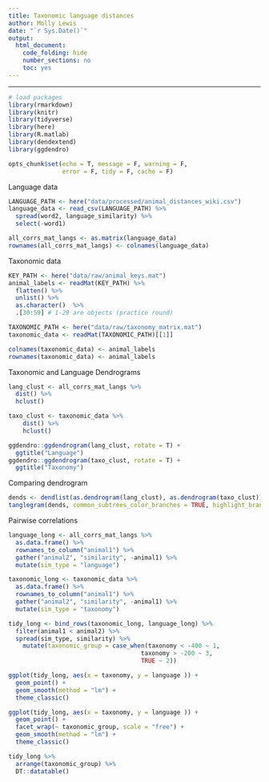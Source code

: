 ```yaml
---
title: Taxonomic language distances
author: Molly Lewis 
date: "`r Sys.Date()`"
output: 
  html_document:
    code_folding: hide
    number_sections: no
    toc: yes
---
```

  
******

```r

# load packages
library(rmarkdown)
library(knitr)
library(tidyverse)
library(here)
library(R.matlab)
library(dendextend)
library(ggdendro)

opts_chunk$set(echo = T, message = F, warning = F, 
               error = F, tidy = F, cache = F)
```

Language data
```r
LANGUAGE_PATH <- here("data/processed/animal_distances_wiki.csv")
language_data <- read_csv(LANGUAGE_PATH) %>%
  spread(word2, language_similarity) %>%
  select(-word1)

all_corrs_mat_langs <- as.matrix(language_data)
rownames(all_corrs_mat_langs) <- colnames(language_data)
```


Taxonomic data
```r
KEY_PATH <- here("data/raw/animal_keys.mat")
animal_labels <- readMat(KEY_PATH) %>%
  flatten() %>%
  unlist() %>%
  as.character()  %>%
  .[30:59] # 1-29 are objects (practice round)

TAXONOMIC_PATH <- here("data/raw/taxonomy_matrix.mat")
taxonomic_data <- readMat(TAXONOMIC_PATH)[[1]]  

colnames(taxonomic_data) <- animal_labels
rownames(taxonomic_data) <- animal_labels
```

Taxonomic and Language Dendrograms
```r
lang_clust <- all_corrs_mat_langs %>% 
  dist() %>% 
  hclust() 

taxo_clust <- taxonomic_data %>%
    dist() %>% 
    hclust()

ggdendro::ggdendrogram(lang_clust, rotate = T) +
  ggtitle("Language")
ggdendro::ggdendrogram(taxo_clust, rotate = T) +
  ggtitle("Taxonomy")
```

Comparing dendrogram
```r
dends <- dendlist(as.dendrogram(lang_clust), as.dendrogram(taxo_clust))
tanglegram(dends, common_subtrees_color_branches = TRUE, highlight_branches_lwd = F)
```

Pairwise correlations
```r
language_long <- all_corrs_mat_langs %>%
  as.data.frame() %>%
  rownames_to_column("animal1") %>%
  gather("animal2", "similarity", -animal1) %>%
  mutate(sim_type = "language")

taxonomic_long <- taxonomic_data %>%
  as.data.frame() %>%
  rownames_to_column("animal1") %>%
  gather("animal2", "similarity", -animal1) %>%
  mutate(sim_type = "taxonomy")

tidy_long <- bind_rows(taxonomic_long, language_long) %>%
  filter(animal1 < animal2) %>%
  spread(sim_type, similarity) %>%
    mutate(taxonomic_group = case_when(taxonomy < -400 ~ 1,
                                     taxonomy > -200 ~ 3,
                                     TRUE ~ 2)) 

ggplot(tidy_long, aes(x = taxonomy, y = language )) +
  geom_point() + 
  geom_smooth(method = "lm") +
  theme_classic()

ggplot(tidy_long, aes(x = taxonomy, y = language )) +
  geom_point() + 
  facet_wrap(~ taxonomic_group, scale = "free") +
  geom_smooth(method = "lm") +
  theme_classic()
```

```r
tidy_long %>%
  arrange(taxonomic_group) %>%
  DT::datatable()

```
